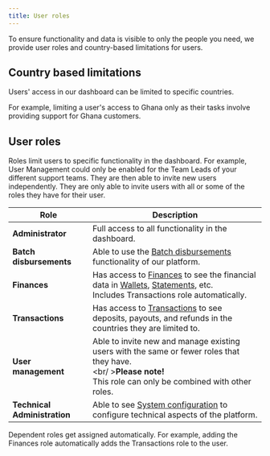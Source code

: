 ```yaml
---
title: User roles
---
```


To ensure functionality and data is visible to only the people you need, we provide user roles and country-based limitations for users.

## Country based limitations

Users' access in our dashboard can be limited to specific countries.

For example, limiting a user's access to Ghana only as their tasks involve providing support for Ghana customers.

## User roles

Roles limit users to specific functionality in the dashboard. For example, User Management could only be enabled for the Team Leads of your different support teams. They are then able to invite new users independently. They are only able to invite users with all or some of the roles they have for their user.

| Role                        | Description                                                                                                                                                                                       |
|-----------------------------|---------------------------------------------------------------------------------------------------------------------------------------------------------------------------------------------------|
| **Administrator**           | Full access to all functionality in the dashboard.                                                                                                                                                |
| **Batch disbursements**     | Able to use the [Batch disbursements](/dashboard/other/batch_disbursements) functionality of our platform.                                                                                                |
| **Finances**                | Has access to [Finances](/dashboard/finances/wallets) to see the financial data in [Wallets](/dashboard/finances/wallets), [Statements](/dashboard/finances/statements), etc.<br />Includes Transactions role automatically.          |
| **Transactions**            | Has access to [Transactions](/dashboard/transactions/deposits) to see deposits, payouts, and refunds in the countries they are limited to.                                                                    |
| **User management**         | Able to invite new and manage existing users with the same or fewer roles that they have.<br /><br/ >**Please note!**<br />This role can only be combined with other roles.                              |
| **Technical Administration**| Able to see [System configuration](/dashboard/other/system_conf/callback_urls) to configure technical aspects of the platform.                                                                                  |

<Tip>
    Dependent roles get assigned automatically. For example, adding the Finances role automatically adds the Transactions role to the user.
</Tip>